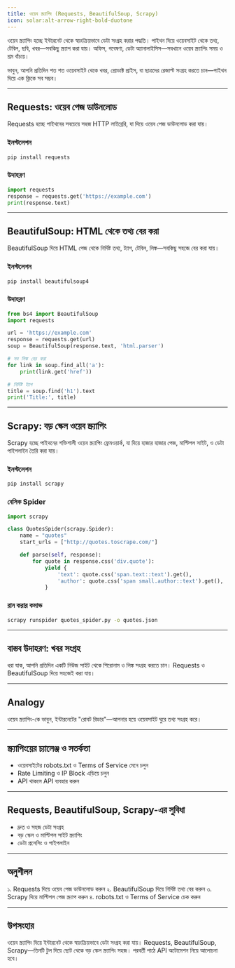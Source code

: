 ```yaml
---
title: ওয়েব স্ক্র্যাপিং (Requests, BeautifulSoup, Scrapy)
icon: solar:alt-arrow-right-bold-duotone
---
```


ওয়েব স্ক্র্যাপিং হচ্ছে ইন্টারনেট থেকে স্বয়ংক্রিয়ভাবে ডেটা সংগ্রহ করার পদ্ধতি। পাইথন দিয়ে ওয়েবসাইট থেকে তথ্য, টেবিল, ছবি, খবর—সবকিছু স্ক্র্যাপ করা যায়। অফিস, গবেষণা, ডেটা অ্যানালাইসিস—সবখানে ওয়েব স্ক্র্যাপিং সময় ও শ্রম বাঁচায়।

ভাবুন, আপনি প্রতিদিন শত শত ওয়েবসাইট থেকে খবর, প্রোডাক্ট প্রাইস, বা ছাত্রদের রেজাল্ট সংগ্রহ করতে চান—পাইথন দিয়ে এক ক্লিকে সব সম্ভব।

---

## Requests: ওয়েব পেজ ডাউনলোড

Requests হচ্ছে পাইথনের সবচেয়ে সহজ HTTP লাইব্রেরি, যা দিয়ে ওয়েব পেজ ডাউনলোড করা যায়।

### ইনস্টলেশন

```bash
pip install requests
```

### উদাহরণ

```python
import requests
response = requests.get('https://example.com')
print(response.text)
```

---

## BeautifulSoup: HTML থেকে তথ্য বের করা

BeautifulSoup দিয়ে HTML পেজ থেকে নির্দিষ্ট তথ্য, ট্যাগ, টেবিল, লিঙ্ক—সবকিছু সহজে বের করা যায়।

### ইনস্টলেশন

```bash
pip install beautifulsoup4
```

### উদাহরণ

```python
from bs4 import BeautifulSoup
import requests

url = 'https://example.com'
response = requests.get(url)
soup = BeautifulSoup(response.text, 'html.parser')

# সব লিঙ্ক বের করা
for link in soup.find_all('a'):
    print(link.get('href'))

# নির্দিষ্ট ট্যাগ
title = soup.find('h1').text
print('Title:', title)
```

---

## Scrapy: বড় স্কেল ওয়েব স্ক্র্যাপিং

Scrapy হচ্ছে পাইথনের শক্তিশালী ওয়েব স্ক্র্যাপিং ফ্রেমওয়ার্ক, যা দিয়ে হাজার হাজার পেজ, মাল্টিপল সাইট, ও ডেটা পাইপলাইন তৈরি করা যায়।

### ইনস্টলেশন

```bash
pip install scrapy
```

### বেসিক Spider

```python
import scrapy

class QuotesSpider(scrapy.Spider):
    name = "quotes"
    start_urls = ["http://quotes.toscrape.com/"]

    def parse(self, response):
        for quote in response.css('div.quote'):
            yield {
                'text': quote.css('span.text::text').get(),
                'author': quote.css('span small.author::text').get(),
            }
```

### রান করার কমান্ড

```bash
scrapy runspider quotes_spider.py -o quotes.json
```

---

## বাস্তব উদাহরণ: খবর সংগ্রহ

ধরা যাক, আপনি প্রতিদিন একটি নিউজ সাইট থেকে শিরোনাম ও লিঙ্ক সংগ্রহ করতে চান। Requests ও BeautifulSoup দিয়ে সহজেই করা যায়।

---

## Analogy

ওয়েব স্ক্র্যাপিং-কে ভাবুন, ইন্টারনেটের "রোবট রিডার"—আপনার হয়ে ওয়েবসাইট ঘুরে তথ্য সংগ্রহ করে।

---

## স্ক্র্যাপিংয়ের চ্যালেঞ্জ ও সতর্কতা

- ওয়েবসাইটের robots.txt ও Terms of Service মেনে চলুন
- Rate Limiting ও IP Block এড়িয়ে চলুন
- API থাকলে API ব্যবহার করুন

---

## Requests, BeautifulSoup, Scrapy-এর সুবিধা

- দ্রুত ও সহজ ডেটা সংগ্রহ
- বড় স্কেল ও মাল্টিপল সাইট স্ক্র্যাপিং
- ডেটা প্রসেসিং ও পাইপলাইন

---

## অনুশীলন

১. Requests দিয়ে ওয়েব পেজ ডাউনলোড করুন
২. BeautifulSoup দিয়ে নির্দিষ্ট তথ্য বের করুন
৩. Scrapy দিয়ে মাল্টিপল পেজ স্ক্র্যাপ করুন
৪. robots.txt ও Terms of Service চেক করুন

---

## উপসংহার

ওয়েব স্ক্র্যাপিং দিয়ে ইন্টারনেট থেকে স্বয়ংক্রিয়ভাবে ডেটা সংগ্রহ করা যায়। Requests, BeautifulSoup, Scrapy—তিনটি টুল দিয়ে ছোট থেকে বড় স্কেল স্ক্র্যাপিং সহজ। পরবর্তী পাঠে API অটোমেশন নিয়ে আলোচনা হবে।
